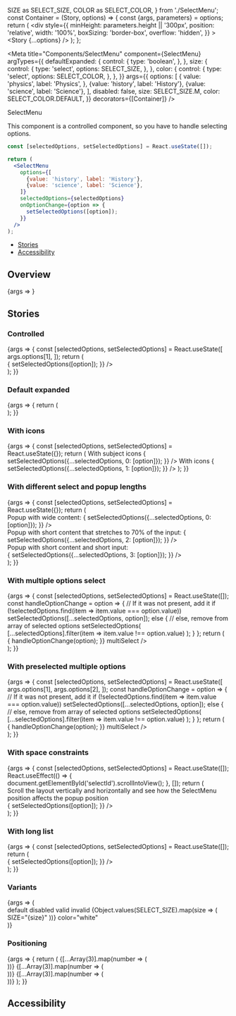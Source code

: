   SIZE as SELECT_SIZE,
  COLOR as SELECT_COLOR,
} from './SelectMenu';
const Container = (Story, options) => {
  const {args, parameters} = options;
  return (
    <div
      style={{
        minHeight: parameters.height || '300px',
        position: 'relative',
        width: '100%',
        boxSizing: 'border-box',
        overflow: 'hidden',
      }}
    >
      <Story {...options} />
    </div>
  );
};

<Meta
  title="Components/SelectMenu"
  component={SelectMenu}
  argTypes={{
    defaultExpanded: {
      control: {
        type: 'boolean',
      },
    },
    size: {
      control: {
        type: 'select',
        options: SELECT_SIZE,
      },
    },
    color: {
      control: {
        type: 'select',
        options: SELECT_COLOR,
      },
    },
  }}
  args={{
    options: [
      {
        value: 'physics',
        label: 'Physics',
      },
      {value: 'history', label: 'History'},
      {value: 'science', label: 'Science'},
    ],
    disabled: false,
    size: SELECT_SIZE.M,
    color: SELECT_COLOR.DEFAULT,
  }}
  decorators={[Container]}
/>

<PageHeader>SelectMenu</PageHeader>

This component is a controlled component, so you have to handle selecting options.

```jsx
const [selectedOptions, setSelectedOptions] = React.useState([]);

return (
  <SelectMenu
    options={[
      {value: 'history', label: 'History'},
      {value: 'science', label: 'Science'},
    ]}
    selectedOptions={selectedOptions}
    onOptionChange={option => {
      setSelectedOptions([option]);
    }}
  />
);
```

- [Stories](#stories)
- [Accessibility](#accessibility)

## Overview

<Canvas>
  <Story
    name="Default"
    parameters={{
      chromatic: {disableSnapshot: true},
    }}
  >
    {args => <SelectMenu {...args} />}
  </Story>
</Canvas>

<ArgsTable story="Default" />

## Stories

### Controlled

<Canvas>
  <Story
    name="Controlled"
    parameters={{
      chromatic: {disableSnapshot: true},
    }}
  >
    {args => {
      const [selectedOptions, setSelectedOptions] = React.useState([
        args.options[1],
      ]);
      return (
        <div style={{width: '200px'}}>
          <SelectMenu
            {...args}
            selectedOptions={selectedOptions}
            onOptionChange={option => {
              setSelectedOptions([option]);
            }}
          />
        </div>
      );
    }}
  </Story>
</Canvas>

### Default expanded

<Canvas>
  <Story
    name="Default expanded"
    parameters={{
      chromatic: {disableSnapshot: true},
    }}
  >
    {args => {
      return (
        <div style={{width: '200px'}}>
          <SelectMenu {...args} defaultExpanded />
        </div>
      );
    }}
  </Story>
</Canvas>

### With icons

<Canvas>
  <Story
    name="With icons"
    args={{
      withIcons: true,
      options: [
        {
          value: 'physics',
          label: 'Physics',
          icon: {
            name: 'physics',
            isSubjectIcon: true,
          },
        },
        {
          value: 'history',
          label: 'History',
          icon: {
            name: 'history',
            isSubjectIcon: true,
          },
        },
        {
          value: 'science',
          label: 'Science',
          icon: {
            name: 'science',
            isSubjectIcon: true,
          },
        },
      ],
    }}
    parameters={{
      height: '400px',
      chromatic: {disableSnapshot: true},
    }}
  >
    {args => {
      const [selectedOptions, setSelectedOptions] = React.useState({});
      return (
        <Flex direction="column" style={{gap: '20px', width: '200px'}}>
          With subject icons
          <SelectMenu
            {...args}
            selectedOptions={selectedOptions[0]}
            onOptionChange={option => {
              setSelectedOptions({...selectedOptions, 0: [option]});
            }}
          />
          With icons
          <SelectMenu
            {...args}
            options={[
              {
                value: 'physics',
                label: 'Physics',
                icon: {
                  name: 'points',
                },
              },
              {
                value: 'history',
                label: 'History',
                icon: {
                  name: 'points',
                },
              },
              {
                value: 'science',
                label: 'Science',
                icon: {
                  name: 'points',
                },
              },
            ]}
            selectedOptions={selectedOptions[1]}
            onOptionChange={option => {
              setSelectedOptions({...selectedOptions, 1: [option]});
            }}
          />
        </Flex>
      );
    }}
  </Story>
</Canvas>

### With different select and popup lengths

<Canvas>
  <Story
    name="With different select and popup lengths"
    parameters={{height: '550px', chromatic: {disableSnapshot: true}}}
    args={{
      withIcons: true,
      options: [
        {
          value: 'tv',
          label: 'Usłyszałem o Brainly w reklamie telewizyjnej w telewizji',
          icon: {
            name: 'physics',
            isSubjectIcon: true,
          },
        },
        {
          value: 'fb',
          label: 'Media społecznościowe',
          icon: {
            name: 'history',
            isSubjectIcon: true,
          },
        },
        {
          value: 'search',
          label: 'Wyszukiwarka internetowa',
          icon: {
            name: 'science',
            isSubjectIcon: true,
          },
        },
      ],
    }}
  >
    {args => {
      const [selectedOptions, setSelectedOptions] = React.useState({});
      return (
        <Flex direction="column" style={{gap: '20px'}}>
          <div style={{width: '200px'}}>
            <Text>Popup with wide content:</Text>
            <SelectMenu
              {...args}
              selectedOptions={selectedOptions[0]}
              onOptionChange={option => {
                setSelectedOptions({...selectedOptions, 0: [option]});
              }}
            />
          </div>
          <div style={{width: '600px'}}>
            <Text>
              Popup with short content that stretches to 70% of the input:
            </Text>
            <SelectMenu
              {...args}
              withIcons={false}
              options={[
                {
                  value: 'tv',
                  label: '1',
                },
                {value: 'fb', label: '2'},
                {
                  value: 'search',
                  label: '3',
                },
              ]}
              placeholder="Select something from the list"
              selectedOptions={selectedOptions[2]}
              onOptionChange={option => {
                setSelectedOptions({...selectedOptions, 2: [option]});
              }}
            />
          </div>
          <div>
            <Text>Popup with short content and short input:</Text>
            <div style={{width: '120px'}}>
              <SelectMenu
                {...args}
                withIcons={false}
                options={[
                  {
                    value: 'tv',
                    label: '1',
                  },
                  {value: 'fb', label: '2'},
                  {
                    value: 'search',
                    label: '3',
                  },
                ]}
                placeholder="Age"
                selectedOptions={selectedOptions[3]}
                onOptionChange={option => {
                  setSelectedOptions({...selectedOptions, 3: [option]});
                }}
              />
            </div>
          </div>
        </Flex>
      );
    }}
  </Story>
</Canvas>

### With multiple options select

<Canvas>
  <Story
    name="With multiple options select"
    parameters={{chromatic: {disableSnapshot: true}}}
  >
    {args => {
      const [selectedOptions, setSelectedOptions] = React.useState([]);
      const handleOptionChange = option => {
        // If it was not present, add it
        if (!selectedOptions.find(item => item.value === option.value))
          setSelectedOptions([...selectedOptions, option]);
        else {
          // else, remove from array of selected options
          setSelectedOptions(
            [...selectedOptions].filter(item => item.value !== option.value)
          );
        }
      };
      return (
        <div style={{width: '200px'}}>
          <SelectMenu
            {...args}
            selectedOptions={selectedOptions}
            onOptionChange={option => {
              handleOptionChange(option);
            }}
            multiSelect
          />
        </div>
      );
    }}
  </Story>
</Canvas>

### With preselected multiple options

<Canvas>
  <Story
    name="With preselected multiple options"
    parameters={{chromatic: {disableSnapshot: true}}}
  >
    {args => {
      const [selectedOptions, setSelectedOptions] = React.useState([
        args.options[1],
        args.options[2],
      ]);
      const handleOptionChange = option => {
        // If it was not present, add it
        if (!selectedOptions.find(item => item.value === option.value))
          setSelectedOptions([...selectedOptions, option]);
        else {
          // else, remove from array of selected options
          setSelectedOptions(
            [...selectedOptions].filter(item => item.value !== option.value)
          );
        }
      };
      return (
        <div style={{width: '200px'}}>
          <SelectMenu
            {...args}
            selectedOptions={selectedOptions}
            onOptionChange={option => {
              handleOptionChange(option);
            }}
            multiSelect
          />
        </div>
      );
    }}
  </Story>
</Canvas>

### With space constraints

<Canvas>
  <Story
    name="With space constraints"
    parameters={{height: '500px', chromatic: {disableSnapshot: true}}}
    args={{
      withIcons: true,
      options: [
        {
          value: 'tv',
          label: 'Usłyszałem o Brainly w reklamie telewizyjnej w telewizji',
          icon: {
            name: 'physics',
            isSubjectIcon: true,
          },
        },
        {
          value: 'fb',
          label: 'Media społecznościowe',
          icon: {
            name: 'history',
            isSubjectIcon: true,
          },
        },
        {
          value: 'search',
          label: 'Wyszukiwarka internetowa',
          icon: {
            name: 'science',
            isSubjectIcon: true,
          },
        },
        {
          value: 'search1',
          label: 'Wyszukiwarka internetowa',
          icon: {
            name: 'science',
            isSubjectIcon: true,
          },
        },
        {
          value: 'search2',
          label: 'Wyszukiwarka internetowa',
          icon: {
            name: 'science',
            isSubjectIcon: true,
          },
        },
        {
          value: 'search3',
          label: 'Wyszukiwarka internetowa',
          icon: {
            name: 'science',
            isSubjectIcon: true,
          },
        },
      ],
    }}
  >
    {args => {
      const [selectedOptions, setSelectedOptions] = React.useState([]);
      React.useEffect(() => {
        document.getElementById('selectId').scrollIntoView();
      }, []);
      return (
        <div>
          <Text>
            Scroll the layout vertically and horizontally and see how the
            SelectMenu position affects the popup position
          </Text>
          <div
            style={{
              border: '1px solid gray',
              height: '400px',
              width: '800px',
              overflow: 'scroll',
              resize: 'auto',
            }}
          >
            <Flex
              style={{
                height: '1000px',
                width: '2000px',
              }}
              direction="column"
              alignItems="center"
              justifyContent="center"
            >
              <div style={{width: '200px'}}>
                <SelectMenu
                  {...args}
                  id="selectId"
                  selectedOptions={selectedOptions}
                  onOptionChange={option => {
                    setSelectedOptions([option]);
                  }}
                />
              </div>
            </Flex>
          </div>
        </div>
      );
    }}
  </Story>
</Canvas>

### With long list

<Canvas>
  <Story
    name="With long list"
    parameters={{height: '500px', chromatic: {disableSnapshot: true}}}
    args={{
      options: [
        {value: 'physics', label: 'Physics'},
        {value: 'history', label: 'History'},
        {value: 'science', label: 'Science'},
        {value: 'physics2', label: 'Physics'},
        {value: 'history2', label: 'History'},
        {value: 'science2', label: 'Science'},
        {value: 'physics3', label: 'Physics'},
        {value: 'history3', label: 'History'},
        {value: 'science3', label: 'Science'},
        {value: 'physics4', label: 'Physics'},
        {value: 'history4', label: 'History'},
        {value: 'science4', label: 'Science'},
        {value: 'physics5', label: 'Physics'},
        {value: 'history5', label: 'History'},
        {value: 'science5', label: 'Science'},
        {value: 'physics6', label: 'Physics'},
        {value: 'history6', label: 'History'},
        {value: 'science6', label: 'Science'},
        {value: 'physics7', label: 'Physics'},
        {value: 'history7', label: 'History'},
        {value: 'science7', label: 'Science'},
        {value: 'physics8', label: 'Physics'},
        {value: 'history8', label: 'History'},
        {value: 'science8', label: 'Science'},
        {value: 'physics9', label: 'Physics'},
        {value: 'history9', label: 'History'},
        {value: 'science9', label: 'Science'},
        {value: 'physics10', label: 'Physics'},
        {value: 'history10', label: 'History'},
        {value: 'science10', label: 'Science'},
      ],
    }}
  >
    {args => {
      const [selectedOptions, setSelectedOptions] = React.useState([]);
      return (
        <div style={{width: '200px'}}>
          <SelectMenu
            {...args}
            selectedOptions={selectedOptions}
            onOptionChange={option => {
              setSelectedOptions([option]);
            }}
          />
        </div>
      );
    }}
  </Story>
</Canvas>

### Variants

<Canvas>
  <Story name="Variants">
    {args => (
      <div>
        <StoryVariantTable>
          <thead>
            <tr>
              <th />
              <th>
                <Headline
                  extraBold
                  transform="uppercase"
                  type="span"
                  color="text-gray-40"
                  size="medium"
                >
                  default
                </Headline>
              </th>
              <th>
                <Headline
                  extraBold
                  transform="uppercase"
                  type="span"
                  color="text-gray-40"
                  size="medium"
                >
                  disabled
                </Headline>
              </th>
              <th>
                <Headline
                  extraBold
                  transform="uppercase"
                  type="span"
                  color="text-gray-40"
                  size="medium"
                >
                  valid
                </Headline>
              </th>
              <th>
                <Headline
                  extraBold
                  transform="uppercase"
                  type="span"
                  color="text-gray-40"
                  size="medium"
                >
                  invalid
                </Headline>
              </th>
            </tr>
          </thead>
          <tbody>
            {Object.values(SELECT_SIZE).map(size => (
              <tr key={size}>
                <td>
                  <Headline
                    extraBold
                    transform="uppercase"
                    type="span"
                    color="text-gray-40"
                    size="medium"
                  >
                    SIZE="{size}"
                  </Headline>
                </td>
                <td>
                  <Flex justifyContent="center">
                    <SelectMenu key={size} {...args} size={size} />
                  </Flex>
                </td>
                <td>
                  <Flex justifyContent="center">
                    <SelectMenu key={size} {...args} size={size} disabled />
                  </Flex>
                </td>
                <td>
                  <Flex justifyContent="center">
                    <SelectMenu key={size} {...args} size={size} valid />
                  </Flex>
                </td>
                <td>
                  <Flex justifyContent="center">
                    <SelectMenu key={size} {...args} size={size} invalid />
                  </Flex>
                </td>
              </tr>
            ))}
            <tr
              key="color"
              style={{
                backgroundColor: '#000',
              }}
            >
              <td>
                <Headline
                  extraBold
                  transform="uppercase"
                  type="span"
                  color="text-gray-40"
                  size="medium"
                >
                  color="white"
                </Headline>
              </td>
              <td>
                <Flex justifyContent="center">
                  <SelectMenu {...args} color="white" />
                </Flex>
              </td>
              <td>
                <Flex justifyContent="center">
                  <SelectMenu {...args} color="white" disabled />
                </Flex>
              </td>
              <td>
                <Flex justifyContent="center">
                  <SelectMenu {...args} color="white" valid />
                </Flex>
              </td>
              <td>
                <Flex justifyContent="center">
                  <SelectMenu {...args} color="white" invalid />
                </Flex>
              </td>
            </tr>
          </tbody>
        </StoryVariantTable>
      </div>
    )}
  </Story>
</Canvas>

### Positioning

<Canvas>
  <Story
    name="Positioning"
    parameters={{
      layout: 'fullscreen',
      chromatic: {disableSnapshot: true},
    }}
    args={{
      withIcons,
      options: [
        {
          value: 'art',
          label: 'Astronomy is great',
          icon: {
            name: 'art',
            isSubjectIcon: true,
          },
        },
        {
          value: 'math',
          label: 'Mathematics is my fav',
          icon: {
            name: 'mathematics',
            isSubjectIcon: true,
          },
        },
      ],
    }}
  >
    {args => {
      return (
        <Flex direction="column">
          <Flex
            direction="row"
            justifyContent="space-between"
            style={{height: '200px'}}
          >
            {[...Array(3)].map(number => (
              <div style={{width: '320px'}}>
                <SelectMenu
                  key={`long-${number}`}
                  {...args}
                  fullWidth={number % 2 ? false : true}
                />
              </div>
            ))}
          </Flex>
          <Flex
            direction="row"
            justifyContent="space-between"
            style={{height: '200px'}}
          >
            {[...Array(3)].map(number => (
              <div style={{width: '120px'}}>
                <SelectMenu
                  key={`short-${number}`}
                  {...args}
                  fullWidth={number % 2 ? false : true}
                />
              </div>
            ))}
          </Flex>
          <Flex
            direction="row"
            justifyContent="space-between"
            style={{padding: '0 30px', height: '300px'}}
          >
            {[...Array(3)].map(number => (
              <div style={{width: '120px'}}>
                <SelectMenu
                  key={`with-padding-${number}`}
                  {...args}
                  fullWidth={number % 2 ? false : true}
                />
              </div>
            ))}
          </Flex>
        </Flex>
      );
    }}
  </Story>
</Canvas>

## Accessibility

<SelectMenuA11y />
